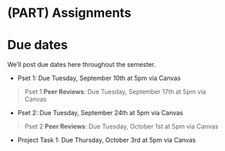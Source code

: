 
# (PART) Assignments {-}

# Due dates {-}

We'll post due dates here throughout the semester. 

- Pset 1: Due Tuesday, September 10th at 5pm via Canvas

>Pset 1 **Peer Reviews**: Due Tuesday, September 17th at 5pm via Canvas

- Pset 2: Due Tuesday, September 24th at 5pm via Canvas

>Pset 2 **Peer Reviews**: Due Tuesday, October 1st at 5pm via Canvas

- Project Task 1: Due Thursday, October 3rd at 5pm via Canvas